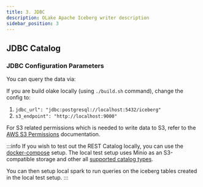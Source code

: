 ```yaml
---
title: 3. JDBC
description: OLake Apache Iceberg writer description
sidebar_position: 3
---
```


## JDBC Catalog

<MinioJDBCIcebergWriterConfigLocal/>

### JDBC Configuration Parameters

<MinioJDBCIcebergWriterConfigLocalDetails/>

You can query the data via:

<CatalogQuery/>

If you are build olake locally (using `./build.sh` command), change the config to:
1. `jdbc_url": "jdbc:postgresql://localhost:5432/iceberg"`
2. `s3_endpoint": "http://localhost:9000"`

For S3 related permissions which is needed to write data to S3, refer to the [AWS S3 Permissions](../../s3/overview#iam-permissions-required) documentation.

:::info
If you wish to test out the REST Catalog locally, you can use the [docker-compose](../docker-compose) setup. The local test setup uses Minio as an S3-compatible storage and other all [supported catalog types](../docker-compose#local-catalog--test-setup). 

You can then setup local spark to run queries on the iceberg tables created in the local test setup.
:::
